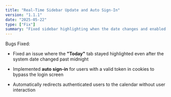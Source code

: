 ```yaml
---
title: "Real-Time Sidebar Update and Auto Sign-In"
version: "1.1.1"
date: "2025-05-22"
type: ["Fix"]
summary: "Fixed sidebar highlighting when the date changes and enabled automatic sign-in using stored tokens."
---
```


Bugs Fixed:

- Fixed an issue where the **"Today"** tab stayed highlighted even after the system date changed past midnight

- Implemented **auto sign-in** for users with a valid token in cookies to bypass the login screen

- Automatically redirects authenticated users to the calendar without user interaction
